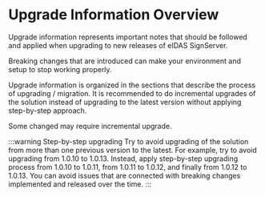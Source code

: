 
# Upgrade Information Overview

Upgrade information represents important notes that should be followed and applied when upgrading to new releases of eIDAS SignServer.

Breaking changes that are introduced can make your environment and setup to stop working properly.

Upgrade information is organized in the sections that describe the process of upgrading / migration. It is recommended to do incremental upgrades of the solution instead of upgrading to the latest version without applying step-by-step approach.

Some changed may require incremental upgrade.

:::warning Step-by-step upgrading
Try to avoid upgrading of the solution from more than one previous version to the latest. For example, try to avoid upgrading from 1.0.10 to 1.0.13. Instead, apply step-by-step upgrading process from 1.0.10 to 1.0.11, from 1.0.11 to 1.0.12, and finally from 1.0.12 to 1.0.13. You can avoid issues that are connected with breaking changes implemented and released over the time.
:::

<DocCardList/>
